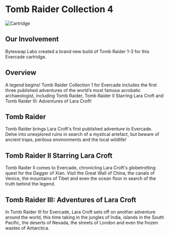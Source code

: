 # Tomb Raider Collection 4

![Cartridge](../images/games/tr1.png)

## Our Involvement
Byteswap Labs created a brand new build of Tomb Raider 1-3 for this Evercade cartridge.

## Overview
A legend begins! Tomb Raider Collection 1 for Evercade includes the first three published adventures of the world’s most famous acrobatic archaeologist, including Tomb Raider, Tomb Raider II Starring Lara Croft and Tomb Raider III: Adventures of Lara Croft!

## Tomb Raider
Tomb Raider brings Lara Croft's first published adventure to Evercade. Delve into unexplored ruins in search of a mystical artefact, but beware of ancient traps, perilous environments and the local wildlife!

## Tomb Raider II Starring Lara Croft
Tomb Raider II comes to Evercade, chronicling Lara Croft's globetrotting quest for the Dagger of Xian. Visit the Great Wall of China, the canals of Venice, the mountains of Tibet and even the ocean floor in search of the truth behind the legend.

## Tomb Raider III: Adventures of Lara Croft
In Tomb Raider III for Evercade, Lara Croft sets off on another adventure around the world, this time taking in the jungles of India, islands in the South Pacific, the deserts of Nevada, the streets of London and even the frozen wastes of Antarctica.
